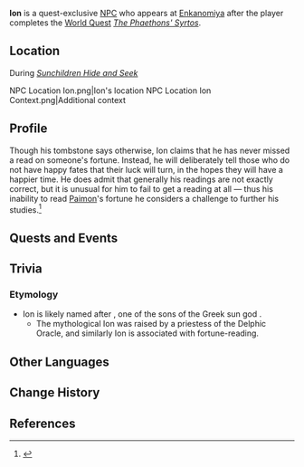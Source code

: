 {{Character Infobox
|type             = Quest NPC
|deceased         = Past
|image            = NPC Ion.png
|realname         = 
|region           = Inazuma
|affiliation      = Enkanomiya
|affiliation2     = Sunchildren
|affiliation3     = Shades of Tokoyo
|title            = 
}}
'''Ion''' is a quest-exclusive [[NPC]] who appears at [[Enkanomiya]] after the player completes the [[World Quest]] ''[[The Phaethons' Syrtos]]''.

==Location==
;During ''[[Sunchildren Hide and Seek]]''
<gallery>
NPC Location Ion.png|Ion's location
NPC Location Ion Context.png|Additional context
</gallery>

==Profile==
{{Quote|Here lies Ion no Mikoto, versed in fortune-telling and sigil-signs, but who often predicted falsely, never errant only when reading the span of his own years.|The Royal Tomb of Ion}}

Though his tombstone says otherwise, Ion claims that he has never missed a read on someone's fortune. Instead, he will deliberately tell those who do not have happy fates that their luck will turn, in the hopes they will have a happier time. He does admit that generally his readings are not exactly correct, but it is unusual for him to fail to get a reading at all &mdash; thus his inability to read [[Paimon]]'s fortune he considers a challenge to further his studies.<ref name="hide and seek">{{Ref/HEO|Sunchildren Hide and Seek}}</ref>
<!--
===Personality===
-->
==Quests and Events==
{{Quests and Events}}

==Trivia==
===Etymology===
*Ion is likely named after {{w|Ion (mythology)|Ion}}, one of the sons of the Greek sun god {{w|Apollo}}.
**The mythological Ion was raised by a priestess of the Delphic Oracle, and similarly Ion is associated with fortune-reading.

==Other Languages==
{{Other Languages
|default_hidden = 1
|en      = Ion
|zhs     = 伊恩
|zhs_rm  = Yī'ēn
|zht     = 伊恩
|zht_rm  = Yī'ēn
|ja      = 伊恩
|ja_rm   = Ion
|ko      = 이온
|ko_rm   = I'on
|es      = Ion
|fr      = Ion
|ru      = Ион
|th      = Ion
|vi      = Ion
|de      = Ion
|id      = Ion
|pt      = Ion
|tr      = Ion
|it      = Ion
}}

==Change History==
{{Change History|2.4}}

==References==
{{Reflist}}